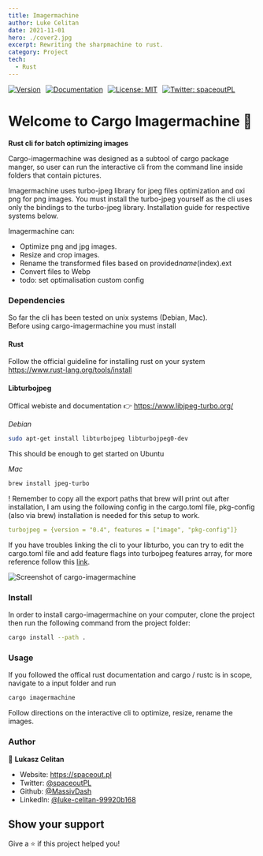 ```yaml
---
title: Imagermachine
author: Luke Celitan
date: 2021-11-01
hero: ./cover2.jpg
excerpt: Rewriting the sharpmachine to rust.
category: Project
tech:
  - Rust
---
```


<div style="display: flex; justify-content: flex-start; gap: 10px; width: 100%; margin: auto; max-width: 1150px;">
  <a href="https://github.com/MassivDash/cargo-imagermachine" target="_blank">
    <img
      alt="Version"
      src="https://img.shields.io/badge/version-0.2.0-blue.svg?cacheSeconds=2592000"
    />
  </a>
  <a href="https://github.com/MassivDash/cargo-imagermachine" target="_blank">
    <img
      alt="Documentation"
      src="https://img.shields.io/badge/documentation-yes-brightgreen.svg"
    />
  </a>
  <a href="#" target="_blank">
    <img
      alt="License: MIT"
      src="https://img.shields.io/badge/License-MIT-yellow.svg"
    />
  </a>
  <a href="https://twitter.com/spaceoutPL" target="_blank">
    <img
      alt="Twitter: spaceoutPL"
      src="https://img.shields.io/twitter/follow/spaceoutPL.svg?style=social"
    />
  </a>
</div>

# Welcome to Cargo Imagermachine 👋

**Rust cli for batch optimizing images**

Cargo-imagermachine was designed as a subtool of cargo package manger, so user
can run the interactive cli from the command line inside folders that contain
pictures.

Imagermachine uses turbo-jpeg library for jpeg files optimization and oxi png
for png images. You must install the turbo-jpeg yourself as the cli uses only
the bindings to the turbo-jpeg library. Installation guide for respective
systems below.

Imagermachine can:

- Optimize png and jpg images.
- Resize and crop images.
- Rename the transformed files based on provided*name*(index).ext
- Convert files to Webp
- todo: set optimalisation custom config

### Dependencies

So far the cli has been tested on unix systems (Debian, Mac).  
Before using cargo-imagermachine you must install

#### Rust

Follow the official guideline for installing rust on your system
https://www.rust-lang.org/tools/install

#### Libturbojpeg

Offical webiste and documentation 👉 https://www.libjpeg-turbo.org/

_Debian_

```bash
sudo apt-get install libturbojpeg libturbojpeg0-dev
```

This should be enough to get started on Ubuntu

_Mac_

```bash
brew install jpeg-turbo
```

! Remember to copy all the export paths that brew will print out after
installation, I am using the following config in the cargo.toml file, pkg-config
(also via brew) installation is needed for this setup to work.

```yml
turbojpeg = {version = "0.4", features = ["image", "pkg-config"]}
```

If you have troubles linking the cli to your libturbo, you can try to edit the
cargo.toml file and add feature flags into turbojpeg features array, for more
reference follow this
[link](https://github.com/honzasp/rust-turbojpeg#requirements).

![Screenshot of cargo-imagermachine](./imagermachine.png)

### Install

In order to install cargo-imagermachine on your computer, clone the project then
run the following command from the project folder:

```sh
cargo install --path .
```

### Usage

If you followed the offical rust documentation and cargo / rustc is in scope,
navigate to a input folder and run

```sh
cargo imagermachine
```

Follow directions on the interactive cli to optimize, resize, rename the images.

### Author

👤 **Lukasz Celitan**

- Website: https://spaceout.pl
- Twitter: [@spaceoutPL](https://twitter.com/spaceoutPL)
- Github: [@MassivDash](https://github.com/MassivDash)
- LinkedIn:
  [@luke-celitan-99920b168](https://linkedin.com/in/luke-celitan-99920b168)

## Show your support

Give a ⭐️ if this project helped you!
